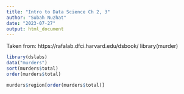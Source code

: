 ```yaml
---
title: "Intro to Data Science Ch 2, 3"
author: "Subah Nuzhat"
date: "2023-07-27"
output: html_document
---
```

Taken from: https://rafalab.dfci.harvard.edu/dsbook/
library(murder)
```r
library(dslabs)
data("murders")
sort(murders$total)
order(murders$total)

murders$region[order(murders$total)]
```
